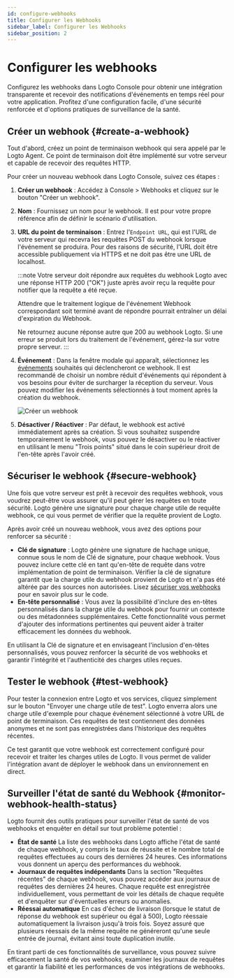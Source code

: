 ```yaml
---
id: configure-webhooks
title: Configurer les Webhooks
sidebar_label: Configurer les Webhooks
sidebar_position: 2
---
```


# Configurer les webhooks

Configurez les webhooks dans Logto Console pour obtenir une intégration transparente et recevoir des notifications d'événements en temps réel pour votre application. Profitez d'une configuration facile, d'une sécurité renforcée et d'options pratiques de surveillance de la santé.

## Créer un webhook \{#create-a-webhook}

Tout d'abord, créez un point de terminaison webhook qui sera appelé par le Logto Agent. Ce point de terminaison doit être implémenté sur votre serveur et capable de recevoir des requêtes HTTP.

Pour créer un nouveau webhook dans Logto Console, suivez ces étapes :

1. **Créer un webhook** : Accédez à <CloudLink to="/webhooks">Console > Webhooks</CloudLink> et cliquez sur le bouton "Créer un webhook".
2. **Nom** : Fournissez un nom pour le webhook. Il est pour votre propre référence afin de définir le scénario d'utilisation.
3. **URL du point de terminaison** : Entrez l'`Endpoint URL`, qui est l'URL de votre serveur qui recevra les requêtes POST du webhook lorsque l'événement se produira. Pour des raisons de sécurité, l'URL doit être accessible publiquement via HTTPS et ne doit pas être une URL de localhost.

   :::note
   Votre serveur doit répondre aux requêtes du webhook Logto avec une réponse HTTP 200 ("OK") juste après avoir reçu la requête pour notifier que la requête a été reçue.

   Attendre que le traitement logique de l'événement Webhook correspondant soit terminé avant de répondre pourrait entraîner un délai d'expiration du Webhook.

   Ne retournez aucune réponse autre que 200 au webhook Logto. Si une erreur se produit lors du traitement de l'événement, gérez-la sur votre propre serveur.
   :::

4. **Événement** : Dans la fenêtre modale qui apparaît, sélectionnez les [événements](/developers/webhooks/webhooks-events) souhaités qui déclencheront ce webhook. Il est recommandé de choisir un nombre réduit d'événements qui répondent à vos besoins pour éviter de surcharger la réception du serveur. Vous pouvez modifier les événements sélectionnés à tout moment après la création du webhook.

   ![Créer un webhook](../assets/create-webhook-page.png)

5. **Désactiver / Réactiver** : Par défaut, le webhook est activé immédiatement après sa création. Si vous souhaitez suspendre temporairement le webhook, vous pouvez le désactiver ou le réactiver en utilisant le menu "Trois points" situé dans le coin supérieur droit de l'en-tête après l'avoir créé.

## Sécuriser le webhook \{#secure-webhook}

Une fois que votre serveur est prêt à recevoir des requêtes webhook, vous voudrez peut-être vous assurer qu'il peut gérer les requêtes en toute sécurité. Logto génère une signature pour chaque charge utile de requête webhook, ce qui vous permet de vérifier que la requête provient de Logto.

Après avoir créé un nouveau webhook, vous avez des options pour renforcer sa sécurité :

- **Clé de signature** : Logto génère une signature de hachage unique, connue sous le nom de Clé de signature, pour chaque webhook. Vous pouvez inclure cette clé en tant qu'en-tête de requête dans votre implémentation de point de terminaison. Vérifier la clé de signature garantit que la charge utile du webhook provient de Logto et n'a pas été altérée par des sources non autorisées. Lisez [sécuriser vos webhooks](/developers/webhooks/secure-webhooks/) pour en savoir plus sur le code.
- **En-tête personnalisé** : Vous avez la possibilité d'inclure des en-têtes personnalisés dans la charge utile du webhook pour fournir un contexte ou des métadonnées supplémentaires. Cette fonctionnalité vous permet d'ajouter des informations pertinentes qui peuvent aider à traiter efficacement les données du webhook.

En utilisant la Clé de signature et en envisageant l'inclusion d'en-têtes personnalisés, vous pouvez renforcer la sécurité de vos webhooks et garantir l'intégrité et l'authenticité des charges utiles reçues.

## Tester le webhook \{#test-webhook}

Pour tester la connexion entre Logto et vos services, cliquez simplement sur le bouton "Envoyer une charge utile de test". Logto enverra alors une charge utile d'exemple pour chaque événement sélectionné à votre URL de point de terminaison. Ces requêtes de test contiennent des données anonymes et ne sont pas enregistrées dans l'historique des requêtes récentes.

Ce test garantit que votre webhook est correctement configuré pour recevoir et traiter les charges utiles de Logto. Il vous permet de valider l'intégration avant de déployer le webhook dans un environnement en direct.

## Surveiller l'état de santé du Webhook \{#monitor-webhook-health-status}

Logto fournit des outils pratiques pour surveiller l'état de santé de vos webhooks et enquêter en détail sur tout problème potentiel :

- **État de santé**
  La liste des webhooks dans Logto affiche l'état de santé de chaque webhook, y compris le taux de réussite et le nombre total de requêtes effectuées au cours des dernières 24 heures. Ces informations vous donnent un aperçu des performances du webhook.
- **Journaux de requêtes indépendants**
  Dans la section "Requêtes récentes" de chaque webhook, vous pouvez accéder aux journaux de requêtes des dernières 24 heures. Chaque requête est enregistrée individuellement, vous permettant de voir les détails de chaque requête et d'enquêter sur d'éventuelles erreurs ou anomalies.
- **Réessai automatique**
  En cas d'échec de livraison (lorsque le statut de réponse du webhook est supérieur ou égal à 500), Logto réessaie automatiquement la livraison jusqu'à trois fois. Soyez assuré que plusieurs réessais de la même requête ne généreront qu'une seule entrée de journal, évitant ainsi toute duplication inutile.

En tirant parti de ces fonctionnalités de surveillance, vous pouvez suivre efficacement la santé de vos webhooks, examiner les journaux de requêtes et garantir la fiabilité et les performances de vos intégrations de webhooks.

